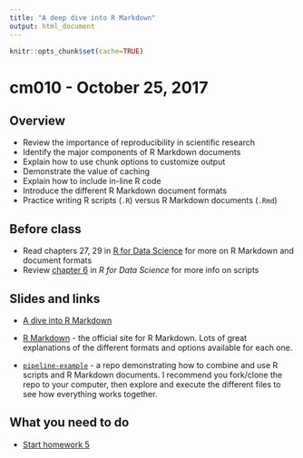 ```yaml
---
title: "A deep dive into R Markdown"
output: html_document
---
```


```r
knitr::opts_chunk$set(cache=TRUE)
```

# cm010 - October 25, 2017

## Overview

* Review the importance of reproducibility in scientific research
* Identify the major components of R Markdown documents
* Explain how to use chunk options to customize output
* Demonstrate the value of caching
* Explain how to include in-line R code
* Introduce the different R Markdown document formats
* Practice writing R scripts (`.R`) versus R Markdown documents (`.Rmd`)

## Before class

* Read chapters 27, 29 in [R for Data Science](http://r4ds.had.co.nz) for more on R Markdown and document formats
* Review [chapter 6](http://r4ds.had.co.nz/workflow-scripts.html) in *R for Data Science* for more info on scripts

## Slides and links

* [A dive into R Markdown](program_rmarkdown.html)

* [R Markdown](http://rmarkdown.rstudio.com/) - the official site for R Markdown. Lots of great explanations of the different formats and options available for each one.
* [`pipeline-example`](https://github.com/uc-cfss/pipeline-example) - a repo demonstrating how to combine and use R scripts and R Markdown documents. I recommend you fork/clone the repo to your computer, then explore and execute the different files to see how everything works together.

## What you need to do

* [Start homework 5](hw05-reproducible-research.html)

